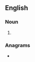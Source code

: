==English==

===Noun===
{{en-noun}}

# {{alternative spelling of|en|ifrit}}

===Anagrams===
* {{anagrams|en|a=eefirt|Eifert|fierté|treife}}